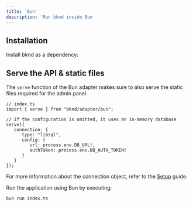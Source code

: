 ```yaml
---
title: 'Bun'
description: 'Run bknd inside Bun'
---
```


## Installation
Install bknd as a dependency:
<InstallBknd />

## Serve the API & static files
The `serve` function of the Bun adapter makes sure to also serve the static files required for
the admin panel.

``` tsx
// index.ts
import { serve } from "bknd/adapter/bun";

// if the configuration is omitted, it uses an in-memory database
serve({
   connection: {
      type: "libsql",
      config: {
         url: process.env.DB_URL!,
         authToken: process.env.DB_AUTH_TOKEN!
      }
   }
});
```
For more information about the connection object, refer to the [Setup](/setup/introduction) guide.

Run the application using Bun by executing:
```bash
bun run index.ts
```